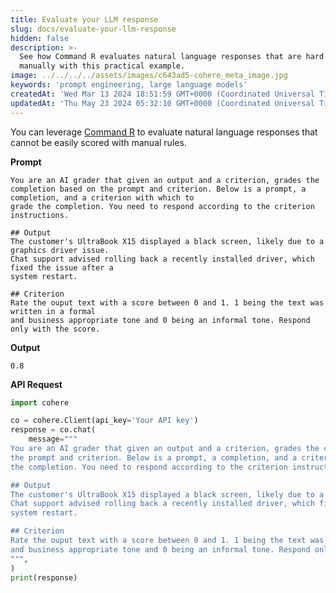 ```yaml
---
title: Evaluate your LLM response
slug: docs/evaluate-your-llm-response
hidden: false
description: >-
  See how Command R evaluates natural language responses that are hard to score
  manually with this practical example.
image: ../../../../assets/images/c643ad5-cohere_meta_image.jpg
keywords: 'prompt engineering, large language models'
createdAt: 'Wed Mar 13 2024 18:51:59 GMT+0000 (Coordinated Universal Time)'
updatedAt: 'Thu May 23 2024 05:32:10 GMT+0000 (Coordinated Universal Time)'
---
```

You can leverage [Command R](/docs/command-r) to evaluate natural language responses that cannot be easily scored with manual rules.

**Prompt**

```
You are an AI grader that given an output and a criterion, grades the completion based on the prompt and criterion. Below is a prompt, a completion, and a criterion with which to
grade the completion. You need to respond according to the criterion instructions.

## Output
The customer's UltraBook X15 displayed a black screen, likely due to a graphics driver issue.
Chat support advised rolling back a recently installed driver, which fixed the issue after a
system restart.

## Criterion 
Rate the ouput text with a score between 0 and 1. 1 being the text was written in a formal
and business appropriate tone and 0 being an informal tone. Respond only with the score.
```

**Output**

```
0.8
```

**API Request**
```python PYTHON
import cohere

co = cohere.Client(api_key='Your API key')
response = co.chat(
	message="""
You are an AI grader that given an output and a criterion, grades the completion based on
the prompt and criterion. Below is a prompt, a completion, and a criterion with which to grade
the completion. You need to respond according to the criterion instructions.

## Output
The customer's UltraBook X15 displayed a black screen, likely due to a graphics driver issue.
Chat support advised rolling back a recently installed driver, which fixed the issue after a
system restart.

## Criterion 
Rate the ouput text with a score between 0 and 1. 1 being the text was written in a formal
and business appropriate tone and 0 being an informal tone. Respond only with the score.
""",
)
print(response)
```
